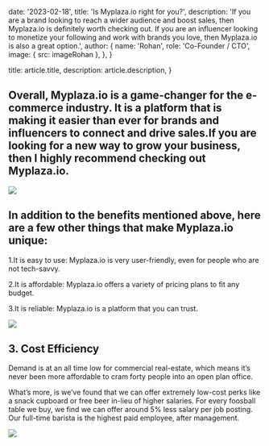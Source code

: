 
  date: '2023-02-18',
  title: 'Is Myplaza.io right for you?',
  description:
    'If you are a brand looking to reach a wider audience and boost sales, then Myplaza.io is definitely worth checking out. If you are an influencer looking to monetize your following and work with brands you love, then Myplaza.io is also a great option.',
  author: {
    name: 'Rohan',
    role: 'Co-Founder / CTO',
    image: { src: imageRohan },
  },
}

  title: article.title,
  description: article.description,
}

## Overall, Myplaza.io is a game-changer for the e-commerce industry. It is a platform that is making it easier than ever for brands and influencers to connect and drive sales.If you are looking for a new way to grow your business, then I highly recommend checking out Myplaza.io.

![](./downloaddesktop.png)

## In addition to the benefits mentioned above, here are a few other things that make Myplaza.io unique:

1.It is easy to use: Myplaza.io is very user-friendly, even for people who are not tech-savvy.

2.It is affordable: Myplaza.io offers a variety of pricing plans to fit any budget.

3.It is reliable: Myplaza.io is a platform that you can trust.

![](./downloadmobile.png)

## 3. Cost Efficiency

Demand is at an all time low for commercial real-estate, which means it’s never been more affordable to cram forty people into an open plan office.

What’s more, is we’ve found that we can offer extremely low-cost perks like a snack cupboard or free beer in-lieu of higher salaries. For every foosball table we buy, we find we can offer around 5% less salary per job posting. Our full-time barista is the highest paid employee, after management.

![](./easyapp.png)
